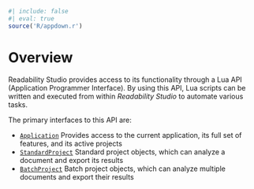 ```r
#| include: false
#| eval: true
source('R/appdown.r')
```

# Overview {-}

Readability Studio provides access to its functionality through a Lua API (Application Programmer Interface).
By using this API, Lua scripts can be written and executed from within *Readability Studio* to automate various tasks.

The primary interfaces to this API are:

- [`Application`](#application)
  Provides access to the current application, its full set of features, and its active projects
- [`StandardProject`](#standardproject)
  Standard project objects, which can analyze a document and export its results
- [`BatchProject`](#batchproject)
  Batch project objects, which can analyze multiple documents and export their results